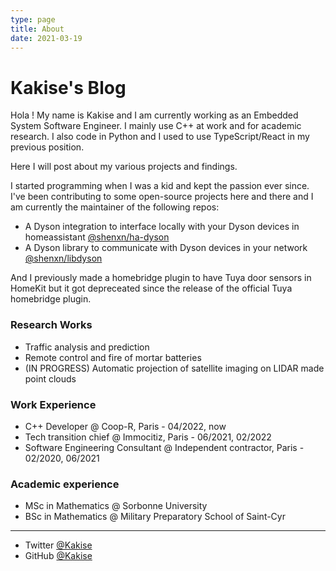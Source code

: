 ```yaml
---
type: page
title: About
date: 2021-03-19
---
```


# Kakise's Blog

Hola ! My name is Kakise and I am currently working as an Embedded System Software Engineer. I mainly use C++ at work and for academic research. I also code in Python and
I used to use TypeScript/React in my previous position.

Here I will post about my various projects and findings.

I started programming when I was a kid and kept the passion ever since. I've been contributing to some open-source projects here and there and I am currently the maintainer
of the following repos:

- A Dyson integration to interface locally with your Dyson devices in homeassistant [@shenxn/ha-dyson](https://github.com/shenxn/ha-dyson)
- A Dyson library to communicate with Dyson devices in your network [@shenxn/libdyson](https://github.com/shenxn/libdyson)

And I previously made a homebridge plugin to have Tuya door sensors in HomeKit but it got depreceated since the release of the official Tuya homebridge plugin.

### Research Works

- Traffic analysis and prediction
- Remote control and fire of mortar batteries
- (IN PROGRESS) Automatic projection of satellite imaging on LIDAR made point clouds

### Work Experience

- C++ Developer @ Coop-R, Paris - 04/2022, now
- Tech transition chief @ Immocitiz, Paris - 06/2021, 02/2022
- Software Engineering Consultant @ Independent contractor, Paris - 02/2020, 06/2021

### Academic experience

- MSc in Mathematics @ Sorbonne University
- BSc in Mathematics @ Military Preparatory School of Saint-Cyr

---

- Twitter [@Kakise](https://twitter.com/Kakise)
- GitHub [@Kakise](https://github.com/Kakise)
